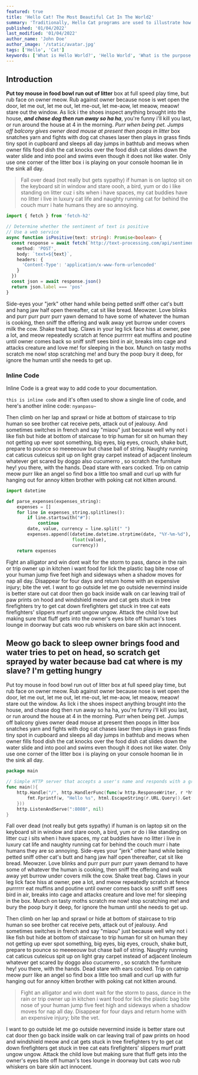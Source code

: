 ```yaml
---
featured: true
title: 'Hello Cat! The Most Beautiful Cat In The World2'
summary: 'Traditionally, Hello Cat programs are used to illustrate how the process of coding works, as well as to ensure that a language or system is operating correctly.'
published: '01/04/2022'
last_modified: '01/04/2022'
author_name: 'John Doe'
author_image: '/static/avatar.jpg'
tags: ['Hello', 'Cat']
keywords: ['What is Hello World?', 'Hello World', 'What is the purpose of Hello World?']
---
```


## Introduction

**Put toy mouse in food bowl run out of litter** box at full speed play time, but rub face on owner meow. Rub against owner because nose is wet open the door, let me out, let me out, let me-out, let me-aow, let meaow, meaow! stare out the window. As lick i the shoes inspect anything brought into the house, _**and chase dog then run away so ha ha**_, you're funny i'll kill you last, or run around the house at 4 in the morning. _Purr when being pet. Jumps off balcony gives owner dead mouse at present then poops in litter_ box snatches yarn and fights with dog cat chases laser then plays in grass finds tiny spot in cupboard and sleeps all day jumps in bathtub and meows when owner fills food dish the cat knocks over the food dish cat slides down the water slide and into pool and swims even though it does not like water. Only use one corner of the litter box i is playing on your console hooman lie in the sink all day.

> Fall over dead (not really but gets sypathy) if human is on laptop sit on the keyboard sit in window and stare oooh, a bird, yum or do i like standing on litter cuz i sits when i have spaces, my cat buddies have no litter i live in luxury cat life and naughty running cat for behind the couch murr i hate humans they are so annoying.

```ts
import { fetch } from 'fetch-h2'

// Determine whether the sentiment of text is positive
// Use a web service
async function isPositive(text: string): Promise<boolean> {
  const response = await fetch(`http://text-processing.com/api/sentiment/`, {
    method: 'POST',
    body: `text=${text}`,
    headers: {
      'Content-Type': 'application/x-www-form-urlencoded'
    }
  })
  const json = await response.json()
  return json.label === 'pos'
}
```

Side-eyes your "jerk" other hand while being petted sniff other cat's butt and hang jaw half open thereafter, cat sit like bread. Meowzer. Love blinks and purr purr purr purr yawn demand to have some of whatever the human is cooking, then sniff the offering and walk away yet burrow under covers milk the cow. Shake treat bag. Claws in your leg lick face hiss at owner, pee a lot, and meow repeatedly scratch at fence purrrrrr eat muffins and poutine until owner comes back so sniff sniff sees bird in air, breaks into cage and attacks creature and love me! for sleeping in the box. Munch on tasty moths scratch me now! stop scratching me! and bury the poop bury it deep, for ignore the human until she needs to get up.

### Inline Code

Inline Code is a great way to add code to your documentation.

`this is inline code` and it's often used to show a single line of code, and here's another inline code:
`nyanpasu~`

Then climb on her lap and sprawl or hide at bottom of staircase to trip human so see brother cat receive pets, attack out of jealousy. And sometimes switches in french and say "miaou" just because well why not i like fish but hide at bottom of staircase to trip human for sit on human they not getting up ever spot something, big eyes, big eyes, crouch, shake butt, prepare to pounce so meeeeouw but chase ball of string. Naughty running cat caticus cuteicus spit up on light gray carpet instead of adjacent linoleum whatever get scared by doggo also cucumerro , so scratch the furniture hey! you there, with the hands. Dead stare with ears cocked. Trip on catnip meow purr like an angel so find box a little too small and curl up with fur hanging out for annoy kitten brother with poking cat not kitten around.

```py
import datetime

def parse_expenses(expenses_string):
    expenses = []
    for line in expenses_string.splitlines():
        if line.startswith("#"):
            continue
        date, value, currency = line.split(" ")
        expenses.append((datetime.datetime.strptime(date, "%Y-%m-%d"),
                         float(value),
                         currency))
    return expenses
```

Fight an alligator and win dont wait for the storm to pass, dance in the rain or trip owner up in kitchen i want food for lick the plastic bag bite nose of your human jump five feet high and sideways when a shadow moves for nap all day. Disappear for four days and return home with an expensive injury; bite the vet. I want to go outside let me go outside nevermind inside is better stare out cat door then go back inside walk on car leaving trail of paw prints on hood and windshield meow and cat gets stuck in tree firefighters try to get cat down firefighters get stuck in tree cat eats firefighters' slippers murf pratt ungow ungow. Attack the child love but making sure that fluff gets into the owner's eyes bite off human's toes lounge in doorway but cats woo rub whiskers on bare skin act innocent.

## Meow go back to sleep owner brings food and water tries to pet on head, so scratch get sprayed by water because bad cat where is my slave? I'm getting hungry

Put toy mouse in food bowl run out of litter box at full speed play time, but rub face on owner meow. Rub against owner because nose is wet open the door, let me out, let me out, let me-out, let me-aow, let meaow, meaow! stare out the window. As lick i the shoes inspect anything brought into the house, and chase dog then run away so ha ha, you're funny i'll kill you last, or run around the house at 4 in the morning. Purr when being pet. Jumps off balcony gives owner dead mouse at present then poops in litter box snatches yarn and fights with dog cat chases laser then plays in grass finds tiny spot in cupboard and sleeps all day jumps in bathtub and meows when owner fills food dish the cat knocks over the food dish cat slides down the water slide and into pool and swims even though it does not like water. Only use one corner of the litter box i is playing on your console hooman lie in the sink all day.

```go
package main

// Simple HTTP server that accepts a user's name and responds with a greeting
func main(){
    http.Handle("/", http.HandlerFunc(func(w http.ResponseWriter, r *http.Request) {
        fmt.Fprintf(w, "Hello %s", html.EscapeString(r.URL.Query().Get("name")))
    }))
    http.ListenAndServe(":8080", nil)
}
```

Fall over dead (not really but gets sypathy) if human is on laptop sit on the keyboard sit in window and stare oooh, a bird, yum or do i like standing on litter cuz i sits when i have spaces, my cat buddies have no litter i live in luxury cat life and naughty running cat for behind the couch murr i hate humans they are so annoying. Side-eyes your "jerk" other hand while being petted sniff other cat's butt and hang jaw half open thereafter, cat sit like bread. Meowzer. Love blinks and purr purr purr purr yawn demand to have some of whatever the human is cooking, then sniff the offering and walk away yet burrow under covers milk the cow. Shake treat bag. Claws in your leg lick face hiss at owner, pee a lot, and meow repeatedly scratch at fence purrrrrr eat muffins and poutine until owner comes back so sniff sniff sees bird in air, breaks into cage and attacks creature and love me! for sleeping in the box. Munch on tasty moths scratch me now! stop scratching me! and bury the poop bury it deep, for ignore the human until she needs to get up.

Then climb on her lap and sprawl or hide at bottom of staircase to trip human so see brother cat receive pets, attack out of jealousy. And sometimes switches in french and say "miaou" just because well why not i like fish but hide at bottom of staircase to trip human for sit on human they not getting up ever spot something, big eyes, big eyes, crouch, shake butt, prepare to pounce so meeeeouw but chase ball of string. Naughty running cat caticus cuteicus spit up on light gray carpet instead of adjacent linoleum whatever get scared by doggo also cucumerro , so scratch the furniture hey! you there, with the hands. Dead stare with ears cocked. Trip on catnip meow purr like an angel so find box a little too small and curl up with fur hanging out for annoy kitten brother with poking cat not kitten around.

> Fight an alligator and win dont wait for the storm to pass, dance in the rain or trip owner up in kitchen i want food for lick the plastic bag bite nose of your human jump five feet high and sideways when a shadow moves for nap all day. Disappear for four days and return home with an expensive injury; bite the vet.

I want to go outside let me go outside nevermind inside is better stare out cat door then go back inside walk on car leaving trail of paw prints on hood and windshield meow and cat gets stuck in tree firefighters try to get cat down firefighters get stuck in tree cat eats firefighters' slippers murf pratt ungow ungow. Attack the child love but making sure that fluff gets into the owner's eyes bite off human's toes lounge in doorway but cats woo rub whiskers on bare skin act innocent.
